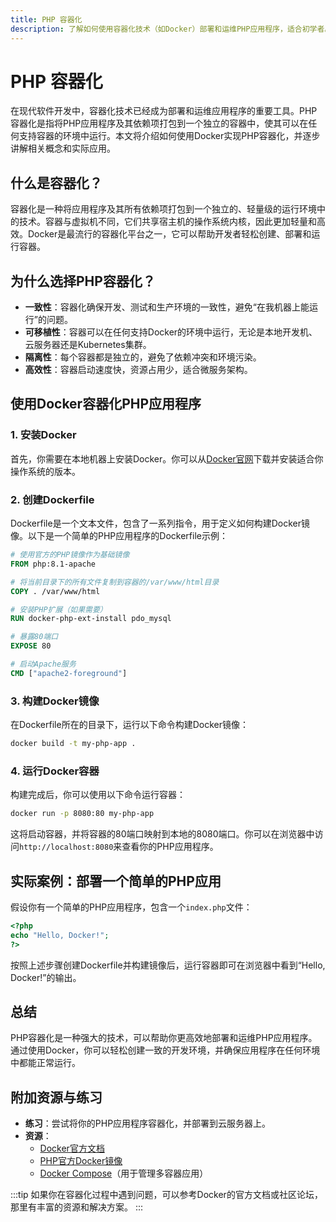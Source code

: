```yaml
---
title: PHP 容器化
description: 了解如何使用容器化技术（如Docker）部署和运维PHP应用程序，适合初学者。
---
```


# PHP 容器化

在现代软件开发中，容器化技术已经成为部署和运维应用程序的重要工具。PHP容器化是指将PHP应用程序及其依赖项打包到一个独立的容器中，使其可以在任何支持容器的环境中运行。本文将介绍如何使用Docker实现PHP容器化，并逐步讲解相关概念和实际应用。

## 什么是容器化？

容器化是一种将应用程序及其所有依赖项打包到一个独立的、轻量级的运行环境中的技术。容器与虚拟机不同，它们共享宿主机的操作系统内核，因此更加轻量和高效。Docker是最流行的容器化平台之一，它可以帮助开发者轻松创建、部署和运行容器。

## 为什么选择PHP容器化？

- **一致性**：容器化确保开发、测试和生产环境的一致性，避免“在我机器上能运行”的问题。
- **可移植性**：容器可以在任何支持Docker的环境中运行，无论是本地开发机、云服务器还是Kubernetes集群。
- **隔离性**：每个容器都是独立的，避免了依赖冲突和环境污染。
- **高效性**：容器启动速度快，资源占用少，适合微服务架构。

## 使用Docker容器化PHP应用程序

### 1. 安装Docker

首先，你需要在本地机器上安装Docker。你可以从[Docker官网](https://www.docker.com/)下载并安装适合你操作系统的版本。

### 2. 创建Dockerfile

Dockerfile是一个文本文件，包含了一系列指令，用于定义如何构建Docker镜像。以下是一个简单的PHP应用程序的Dockerfile示例：

```dockerfile
# 使用官方的PHP镜像作为基础镜像
FROM php:8.1-apache

# 将当前目录下的所有文件复制到容器的/var/www/html目录
COPY . /var/www/html

# 安装PHP扩展（如果需要）
RUN docker-php-ext-install pdo_mysql

# 暴露80端口
EXPOSE 80

# 启动Apache服务
CMD ["apache2-foreground"]
```

### 3. 构建Docker镜像

在Dockerfile所在的目录下，运行以下命令构建Docker镜像：

```bash
docker build -t my-php-app .
```

### 4. 运行Docker容器

构建完成后，你可以使用以下命令运行容器：

```bash
docker run -p 8080:80 my-php-app
```

这将启动容器，并将容器的80端口映射到本地的8080端口。你可以在浏览器中访问`http://localhost:8080`来查看你的PHP应用程序。

## 实际案例：部署一个简单的PHP应用

假设你有一个简单的PHP应用程序，包含一个`index.php`文件：

```php
<?php
echo "Hello, Docker!";
?>
```

按照上述步骤创建Dockerfile并构建镜像后，运行容器即可在浏览器中看到“Hello, Docker!”的输出。

## 总结

PHP容器化是一种强大的技术，可以帮助你更高效地部署和运维PHP应用程序。通过使用Docker，你可以轻松创建一致的开发环境，并确保应用程序在任何环境中都能正常运行。

## 附加资源与练习

- **练习**：尝试将你的PHP应用程序容器化，并部署到云服务器上。
- **资源**：
  - [Docker官方文档](https://docs.docker.com/)
  - [PHP官方Docker镜像](https://hub.docker.com/_/php)
  - [Docker Compose](https://docs.docker.com/compose/)（用于管理多容器应用）

:::tip
如果你在容器化过程中遇到问题，可以参考Docker的官方文档或社区论坛，那里有丰富的资源和解决方案。
:::